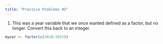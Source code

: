 ```yaml
---
title: "Practice Problems #2"
---
```




1. This was a year variable that we once wanted defined as a factor, but no longer. Convert this back to an integer. 

```r
myvar <- factor(c(2010:2022))
```

